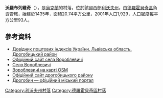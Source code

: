 {{coord|49|24|52|N|23|38|17|E|scale:100000|display=title}}

'''沃羅布列維奇'''（{{lang-uk|Вороблевичі}}），是[[烏克蘭|烏克蘭]]的村落，位於該國西部[[利沃夫州|利沃夫州]]，由[[德羅霍貝奇區|德羅霍貝奇區]]負責管轄，始建於1435年，面積20.74平方公里，2001年人口1,929，人口密度每平方公里93人。

==參考資料==
*[http://www.uaidx.com/13/302/index Довідник поштових індексів України. Львівська область. Дрогобицький район] {{Wayback|url=http://www.uaidx.com/13/302/index |date=20160909185005 }}
* [http://voroblevychi.info Офіційний сайт села Вороблевичі]{{dead link|date=2018年3月 |bot=InternetArchiveBot |fix-attempted=yes }}
* [http://gska2.rada.gov.ua/pls/z7502/A005?rdat1=21.06.2006&rf7571=19445 Село Вороблевичі]{{dead link|date=2018年3月 |bot=InternetArchiveBot |fix-attempted=yes }}
* [http://nadoloni.com/f/STL337559908 Вороблевичі на карті OSM] {{Wayback|url=http://nadoloni.com/f/STL337559908 |date=20150402115216 }}
* [https://web.archive.org/web/20060924001826/http://rajon.drohobych.com.ua/ Офіційний сайт дрогобицького району]
* [http://www.drohobych.com Дрогобич — офіційний міський портал]

{{DEFAULTSORT:Вороблевичі}}
[[Category:利沃夫州村落|Category:利沃夫州村落]]
[[Category:德羅霍貝奇區村落|Category:德羅霍貝奇區村落]]


{{Lviv-geo-stub}}